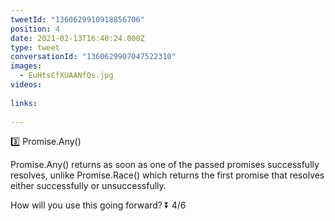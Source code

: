 ```yaml
---
tweetId: "1360629910918856706"
position: 4
date: 2021-02-13T16:40:24.000Z
type: tweet
conversationId: "1360629907047522310"
images:
  - EuHtsCfXUAANfQs.jpg
videos:
  
links:
  
---
```

3️⃣ Promise.Any()

Promise.Any() returns as soon as one of the passed promises successfully resolves, unlike Promise.Race() which returns the first promise that resolves either successfully or unsuccessfully. 

How will you use this going forward? ⏬ 4/6 
